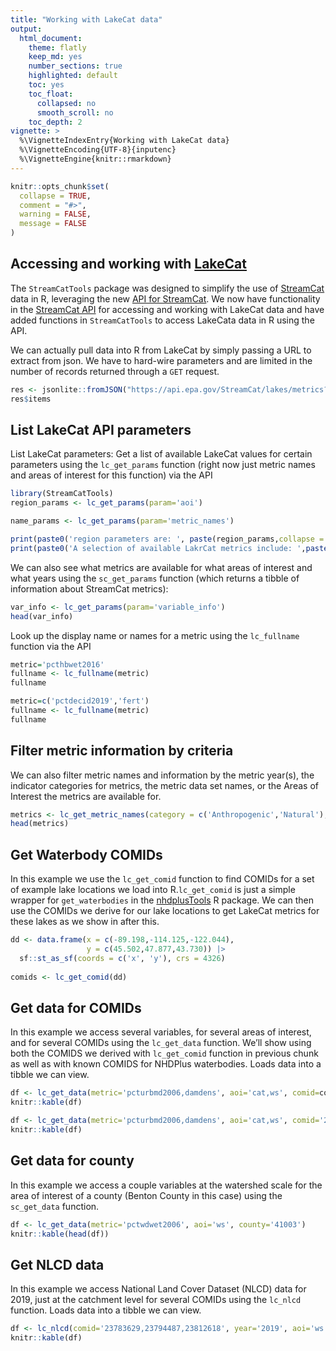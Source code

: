 ---
title: "Working with LakeCat data"
output: 
  html_document:
    theme: flatly
    keep_md: yes
    number_sections: true
    highlighted: default 
    toc: yes
    toc_float:
      collapsed: no
      smooth_scroll: no
    toc_depth: 2
vignette: >
  %\VignetteIndexEntry{Working with LakeCat data}
  %\VignetteEncoding{UTF-8}{inputenc}
  %\VignetteEngine{knitr::rmarkdown}
---

```{r, include = FALSE}
knitr::opts_chunk$set(
  collapse = TRUE,
  comment = "#>", 
  warning = FALSE, 
  message = FALSE
)
```

## Accessing and working with [LakeCat](https://www.epa.gov/national-aquatic-resource-surveys/lakecat-dataset)
The `StreamCatTools` package was designed to simplify the use of [StreamCat](https://www.epa.gov/national-aquatic-resource-surveys/streamcat-dataset) data in R, leveraging the new [API for StreamCat](https://api.epa.gov/StreamCat/streams/metrics).  We now have functionality in the [StreamCat API](https://api.epa.gov/StreamCat/streams/metrics) for accessing and working with LakeCat data and have added functions in `StreamCatTools` to access LakeCata data in R using the API.

We can actually pull data into R from LakeCat by simply passing a URL to extract from json. We have to hard-wire parameters and are limited in the number of records returned through a `GET` request.
```{r, message=FALSE, eval=FALSE}
res <- jsonlite::fromJSON("https://api.epa.gov/StreamCat/lakes/metrics?name=pcturbmd2006&areaOfInterest=cat&comid=22538788")
res$items
```

## List LakeCat API parameters

List LakeCat parameters: Get a list of available LakeCat values for certain parameters using the `lc_get_params` function (right now just metric names and areas of interest for this function) via the API

```{r name_params}
library(StreamCatTools)
region_params <- lc_get_params(param='aoi')

name_params <- lc_get_params(param='metric_names')

print(paste0('region parameters are: ', paste(region_params,collapse = ', ')))
print(paste0('A selection of available LakrCat metrics include: ',paste(name_params[1:10],collapse = ', ')))
```

We can also see what metrics are available for what areas of interest and what years using the `sc_get_params` function (which returns a tibble of information about StreamCat metrics):
```{r params2}
var_info <- lc_get_params(param='variable_info')
head(var_info)
```

Look up the display name or names for a metric using the `lc_fullname` function via the API
```{r fullnames}
metric='pcthbwet2016'
fullname <- lc_fullname(metric)
fullname
```

```{r fullnames2}
metric=c('pctdecid2019','fert')
fullname <- lc_fullname(metric)
fullname
```

## Filter metric information by criteria
We can also filter metric names and information by the metric year(s), the indicator categories for metrics, the metric data set names, or the Areas of Interest the metrics are available for.
```{r get_metric_names}
metrics <- lc_get_metric_names(category = c('Anthropogenic','Natural'), aoi=c('Cat','Ws'))
head(metrics)
```

## Get Waterbody COMIDs
In this example we use the `lc_get_comid` function to find COMIDs for a set of example lake locations we load into R.`lc_get_comid` is just a simple wrapper for `get_waterbodies` in the [nhdplusTools](https://doi-usgs.github.io/nhdplusTools/) R package. We can then use the COMIDs we derive for our lake locations to get LakeCat metrics for these lakes as we show in after this.
```{r comids, warning=FALSE, message=FALSE}
dd <- data.frame(x = c(-89.198,-114.125,-122.044),
                 y = c(45.502,47.877,43.730)) |> 
  sf::st_as_sf(coords = c('x', 'y'), crs = 4326)
    
comids <- lc_get_comid(dd)
```

## Get data for COMIDs

In this example we access several variables, for several areas of interest, and for several COMIDs using the `lc_get_data` function. We'll show using both the COMIDS we derived with `lc_get_comid` function in previous chunk as well as with known COMIDS for NHDPlus waterbodies. Loads data into a tibble we can view.

```{r get_data}
df <- lc_get_data(metric='pcturbmd2006,damdens', aoi='cat,ws', comid=comids)
knitr::kable(df)
```

```{r get_data2}
df <- lc_get_data(metric='pcturbmd2006,damdens', aoi='cat,ws', comid='23783629,23794487,23812618')
knitr::kable(df)
```

## Get data for county
In this example we access a couple variables at the watershed scale for the area of interest of a county (Benton County in this case) using the `sc_get_data` function. 
```{r countydata}
df <- lc_get_data(metric='pctwdwet2006', aoi='ws', county='41003')
knitr::kable(head(df))
```

## Get NLCD data

In this example we access National Land Cover Dataset (NLCD) data for 2019, just at the catchment level for several COMIDs using the `lc_nlcd` function. Loads data into a tibble we can view.

```{r get_nlcd}
df <- lc_nlcd(comid='23783629,23794487,23812618', year='2019', aoi='ws')
knitr::kable(df)
```
